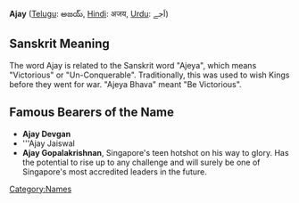 '''Ajay''' ([[Telugu language|Telugu]]: అజయ్, [[Hindi]]: अजय, [[Urdu]]: اَجے)

== Sanskrit Meaning ==
The word Ajay is related to the Sanskrit word "Ajeya", which means "Victorious" or "Un-Conquerable". Traditionally, this was used to wish Kings before they went for war. "Ajeya Bhava" meant "Be Victorious".

==Famous Bearers of the Name==
{{Template:Advert}}
*'''Ajay Devgan'''
*'''Ajay Jaiswal
*'''Ajay Gopalakrishnan''', Singapore's teen hotshot on his way to glory. Has the potential to rise up to any challenge and will surely be one of Singapore's most accredited leaders in the future.

[[Category:Names]]